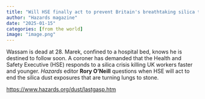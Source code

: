 ```yaml
---
title: "Will HSE finally act to prevent Britain's breathtaking silica tragedy?"
author: "Hazards magazine"
date: "2025-01-15"
categories: [from the world]
image: "image.png"
---
```


Wassam is dead at 28. Marek, confined to a hospital bed, knows he is destined to follow soon. A coroner has demanded that the Health and Safety Executive (HSE) responds to a silica crisis killing UK workers faster and younger. *Hazards* editor **Rory O’Neill** questions when HSE will act to end the silica dust exposures that are turning lungs to stone.

<https://www.hazards.org/dust/lastgasp.htm>
